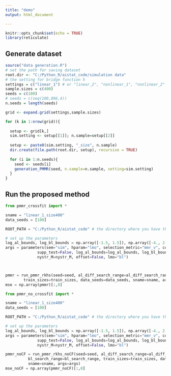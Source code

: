 ---
title: "demo"
output: html_document

---

```{r setup, include=FALSE}
knitr::opts_chunk$set(echo = TRUE)
library(reticulate)
```

## Generate dataset


```{r}
source("data generation.R")
# set the path for saving dataset
root.dir <- "C:/Python_R/aistat_code/simulation data"
# the setting for bridge function h
settings = c("linear_1") # or "linear_2", "nonlinear_1", "nonlinear_2"
sample.sizes = c(400) 
seeds = c(100)
# seeds = c(seq(100,896,4))
n.seeds = length(seeds)

grid <- expand.grid(settings,sample.sizes)

for (k in 1:nrow(grid)){
  
  setup <- grid[k,]
  sim.setting <- setup[[1]]; n.sample=setup[[2]]
  
  setup <- paste0(sim.setting, "_size", n.sample)
  dir.create(file.path(root.dir, setup), recursive = TRUE)
  
  for (i in 1:n.seeds){
    seed <- seeds[i]
    generation_PMMR(seed, n.sample=n.sample, setting=sim.setting)
  }
}

```

## Run the proposed method



```{python}
from pmmr_crossfit import *

sname = "linear_1_size400"
data_seeds = [100]

ROOT_PATH = "C:/Python_R/aistat_code" # the directory where you have the folder "simulation data"

# set up the parameters
log_al_bounds, log_bl_bounds = np.array([-1.5, 1.5]), np.array([-4., 2.])
args = parameters(sem="sim", hparam="lmo", selection_metric="mmr_v", cond_metric=False,
              supp_test=False, log_al_bounds=log_al_bounds, log_bl_bounds=log_bl_bounds, 
              nystr_M=nystr_M, offset=False, lmo="bl")



pmmr = run_pmmr_rkhs(seed=seed, al_diff_search_range=al_diff_search_range, bl_search_range=bl_search_range,  
        train_sizes=train_sizes, data_seeds=data_seeds, sname=sname, args=args)
mse = np.array(pmmr)[:,0]

```

```{python}
from pmmr_no_crossfit import *

sname = "linear_1_size400"
data_seeds = [100]

ROOT_PATH = "C:/Python_R/aistat_code" # the directory where you have the folder "simulation data"

# set up the parameters
log_al_bounds, log_bl_bounds = np.array([-1.5, 1.5]), np.array([-4., 2.])
args = parameters(sem="sim", hparam="lmo", selection_metric="mmr_v", cond_metric=False,
              supp_test=False, log_al_bounds=log_al_bounds, log_bl_bounds=log_bl_bounds, 
              nystr_M=nystr_M, offset=False, lmo="bl")

pmmr_noCF = run_pmmr_rkhs_noCF(seed=seed, al_diff_search_range=al_diff_search_range,
          bl_search_range=bl_search_range, train_sizes=train_sizes, data_seeds=data_seeds, 
          sname=sname, args=args)
mse_noCF = np.array(pmmr_noCF)[:,0]

```

